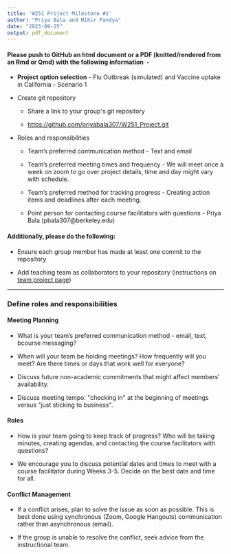 ```yaml
---
title: 'W251 Project Milestone #1'
author: "Priya Bala and Mihir Pandya"
date: "2023-09-25"
output: pdf_document
---
```


#### **Please push to GitHub an html document or a PDF (knitted/rendered from an Rmd or Qmd) with the following information  -** 

-   **Project option selection** - Flu Outbreak (simulated) and Vaccine uptake in California - Scenario 1

-   Create git repository

    -   Share a link to your group\'s git repository

    -   <https://github.com/priyabala307/W251_Project.git>

-   Roles and responsibilities

    -   Team's preferred communication method - Text and email

    -   Team's preferred meeting times and frequency - We will meet once a week on zoom to go over project details, time and day might vary with schedule.

    -   Team's preferred method for tracking progress - Creating action items and deadlines after each meeting.

    -   Point person for contacting course facilitators with questions - Priya Bala (pbala307\@berkeley.edu)

#### **Additionally, please do the following:**

-   Ensure each group member has made at least one commit to the repository

-   Add teaching team as collaborators to your repository (instructions on [team project page](https://bcourses.berkeley.edu/courses/1525339/pages/team-project "Team Project"))

------------------------------------------------------------------------

### **Define roles and responsibilities**

#### Meeting Planning

-   What is your team's preferred communication method - email, text, bcourse messaging?

-   When will your team be holding meetings? How frequently will you meet? Are there times or days that work well for everyone?

-   Discuss future non-academic commitments that might affect members' availability.

-   Discuss meeting tempo: \"checking in\" at the beginning of meetings versus \"just sticking to business\".

#### Roles

-   How is your team going to keep track of progress? Who will be taking minutes, creating agendas, and contacting the course facilitators with questions?

-   We encourage you to discuss potential dates and times to meet with a course facilitator during Weeks 3-5. Decide on the best date and time for all.

#### Conflict Management

-   If a conflict arises, plan to solve the issue as soon as possible. This is best done using synchronous (Zoom, Google Hangouts) communication rather than asynchronous (email).

-   If the group is unable to resolve the conflict, seek advice from the instructional team. 
